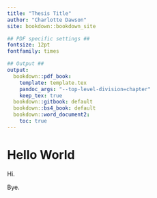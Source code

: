 ```yaml
---
title: "Thesis Title"
author: "Charlotte Dawson"
site: bookdown::bookdown_site

## PDF specific settings ##
fontsize: 12pt
fontfamily: times

## Output ##
output:
  bookdown::pdf_book: 
    template: template.tex
    pandoc_args: "--top-level-division=chapter"
    keep_tex: true
  bookdown::gitbook: default
  bookdown::bs4_book: default
  bookdown::word_document2: 
    toc: true
---
```


# Hello World

Hi.

Bye.

<!-- This is a comment -->

